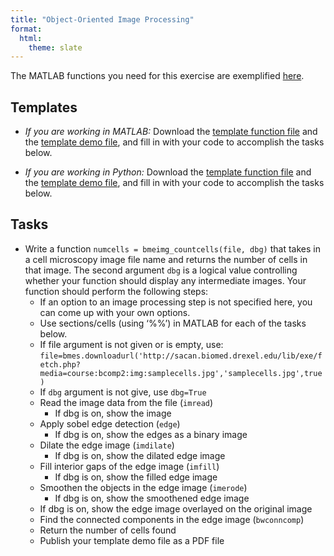 ```yaml
---
title: "Object-Oriented Image Processing"
format:
  html:
    theme: slate
---
```


The MATLAB functions you need for this exercise are exemplified [here](https://www.mathworks.com/help/images/detecting-a-cell-using-image-segmentation.html).

## Templates

- *If you are working in MATLAB:* Download the [template function file](https://sacan.biomed.drexel.edu/lib/exe/fetch.php?rev=&media=course:bcomp2:img:hwbmeimg_countcells.m) and the [template demo file](https://sacan.biomed.drexel.edu/lib/exe/fetch.php?rev=&media=course:bcomp2:img:hwbmeimg_countcells_demo.mlx), and fill in with your code to accomplish the tasks below.

- *If you are working in Python:* Download the [template function file](https://sacan.biomed.drexel.edu/lib/exe/fetch.php?rev=&media=course:bcomp2:img:hwbmeimg_countcells.py) and the [template demo file](https://sacan.biomed.drexel.edu/lib/exe/fetch.php?rev=&media=course:bcomp2:img:hwbmeimg_countcells_demo.ipynb), and fill in with your code to accomplish the tasks below.


## Tasks

- Write a function `numcells = bmeimg_countcells(file, dbg)` that takes in a cell
  microscopy image file name and returns the number of cells in that image. The
  second argument `dbg` is a logical value controlling whether your function
  should display any intermediate images. Your function should perform the
  following steps:
  - If an option to an image processing step is not specified here, you can come
    up with your own options.
  - Use sections/cells (using '%%') in MATLAB for each of the tasks below.
  - If file argument is not given or is empty, use: `file=bmes.downloadurl('http://sacan.biomed.drexel.edu/lib/exe/fetch.php?media=course:bcomp2:img:samplecells.jpg','samplecells.jpg',true)`
  - If `dbg` argument is not give, use `dbg=True`
  - Read the image data from the file (`imread`)
    - If dbg is on, show the image
  - Apply sobel edge detection (`edge`)
    - If dbg is on, show the edges as a binary image
  - Dilate the edge image (`imdilate`)
    - If dbg is on, show the dilated edge image
  - Fill interior gaps of the edge image (`imfill`)
    - If dbg is on, show the filled edge image
  - Smoothen the objects in the edge image (`imerode`)
    - If dbg is on, show the smoothened edge image
  - If dbg is on, show the edge image overlayed on the original image
  - Find the connected components in the edge image (`bwconncomp`)
  - Return the number of cells found
  - Publish your template demo file as a PDF file
